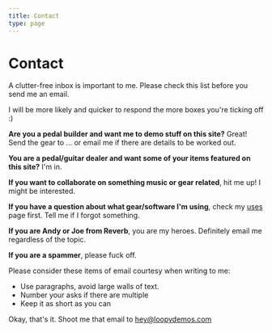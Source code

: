 ```yaml
---
title: Contact
type: page
---
```


# Contact

A clutter-free inbox is important to me. Please check this list before you send me an email.

I will be more likely and quicker to respond the more boxes you're ticking off :)

**Are you a pedal builder and want me to demo stuff on this site?** Great! Send the gear to ... or email me if there are details to be worked out.

**You are a pedal/guitar dealer and want some of your items featured on this site?** I'm in.

**If you want to collaborate on something music or gear related**, hit me up! I might be interested.

**If you have a question about what gear/software I'm using**, check my [uses](/uses) page first. Tell me if I forgot something.

**If you are Andy or Joe from Reverb**, you are my heroes. Definitely email me regardless of the topic.

**If you are a spammer**, please fuck off.

Please consider these items of email courtesy when writing to me:

- Use paragraphs, avoid large walls of text.
- Number your asks if there are multiple
- Keep it as short as you can

Okay, that's it. Shoot me that email to hey@loopydemos.com
